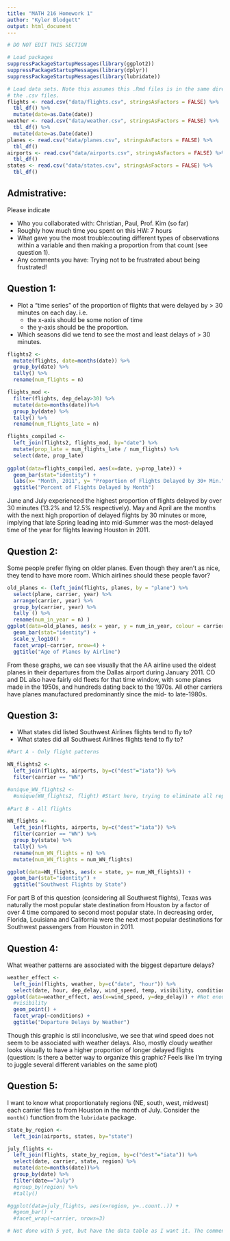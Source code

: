 ```yaml
---
title: "MATH 216 Homework 1"
author: "Kyler Blodgett"
output: html_document
---
```


```r
# DO NOT EDIT THIS SECTION

# Load packages
suppressPackageStartupMessages(library(ggplot2))
suppressPackageStartupMessages(library(dplyr))
suppressPackageStartupMessages(library(lubridate))
```


```r
# Load data sets. Note this assumes this .Rmd files is in the same directory as
# the .csv files.
flights <- read.csv("data/flights.csv", stringsAsFactors = FALSE) %>% 
  tbl_df() %>%
  mutate(date=as.Date(date))
weather <- read.csv("data/weather.csv", stringsAsFactors = FALSE) %>% 
  tbl_df() %>%
  mutate(date=as.Date(date))
planes <- read.csv("data/planes.csv", stringsAsFactors = FALSE) %>% 
  tbl_df()
airports <- read.csv("data/airports.csv", stringsAsFactors = FALSE) %>% 
  tbl_df()
states <- read.csv("data/states.csv", stringsAsFactors = FALSE) %>% 
  tbl_df()
```





## Admistrative:

Please indicate

* Who you collaborated with: Christian, Paul, Prof. Kim (so far)
* Roughly how much time you spent on this HW: 7 hours 
* What gave you the most trouble:couting different types of observations within a variable and then making a proportion from that count (see question 1). 
* Any comments you have: Trying not to be frustrated about being frustrated! 





## Question 1:

* Plot a "time series" of the proportion of flights that were delayed by > 30 minutes on each day.  i.e.
    + the x-axis should be some notion of time
    + the y-axis should be the proportion.
* Which seasons did we tend to see the most and least delays of > 30 minutes.

```r
flights2 <- 
  mutate(flights, date=months(date)) %>%
  group_by(date) %>%
  tally() %>%
  rename(num_flights = n)

flights_mod <-
  filter(flights, dep_delay>30) %>%
  mutate(date=months(date))%>%
  group_by(date) %>%
  tally() %>%
  rename(num_flights_late = n)

flights_compiled <-
  left_join(flights2, flights_mod, by="date") %>%
  mutate(prop_late = num_flights_late / num_flights) %>%
  select(date, prop_late)
  
ggplot(data=flights_compiled, aes(x=date, y=prop_late)) +
  geom_bar(stat="identity") +
  labs(x= "Month, 2011", y= "Proportion of Flights Delayed by 30+ Min.") +
  ggtitle("Percent of Flights Delayed by Month")
```

June and July experienced the highest proportion of flights delayed by over 30 minutes (13.2% and 12.5% respectively). May and April are the months with the next high proportion of delayed flights by 30 minutes or more, implying that late Spring leading into mid-Summer was the most-delayed time of the year for flights leaving Houston in 2011. 



## Question 2:

Some people prefer flying on older planes.  Even though they aren't as nice,
they tend to have more room.  Which airlines should these people favor?

```r
old_planes <- (left_join(flights, planes, by = "plane") %>%
  select(plane, carrier, year) %>%
  arrange(carrier, year) %>%
  group_by(carrier, year) %>%
  tally () %>%
  rename(num_in_year = n) )
ggplot(data=old_planes, aes(x = year, y = num_in_year, colour = carrier)) +
  geom_bar(stat="identity") + 
  scale_y_log10() +
  facet_wrap(~carrier, nrow=4) +
  ggtitle("Age of Planes by Airline") 
```

From these graphs, we can see visually that the AA airline used the oldest planes  in their departures from the Dallas airport during January 2011. CO and DL also have fairly old fleets for that time window, with some planes made in the 1950s, and hundreds dating back to the 1970s. All other carriers have planes manufactured predominantly since the mid- to late-1980s.





## Question 3:

* What states did listed Southwest Airlines flights tend to fly to?
* What states did all Southwest Airlines flights tend to fly to?


```r
#Part A - Only flight patterns

WN_flights2 <- 
  left_join(flights, airports, by=c("dest"="iata")) %>%
  filter(carrier == "WN")

#unique_WN_flights2 <- 
  #unique(WN_flights2, flight) #Start here, trying to eliminate all repetitive flights
  
#Part B - All flights

WN_flights <- 
  left_join(flights, airports, by=c("dest"="iata")) %>%
  filter(carrier == "WN") %>%
  group_by(state) %>%
  tally() %>%
  rename(num_WN_flights = n) %>%
  mutate(num_WN_flights = num_WN_flights)

ggplot(data=WN_flights, aes(x = state, y= num_WN_flights)) +
  geom_bar(stat="identity") +
  ggtitle("Southwest Flights by State")
```

For part B of this question (considering all Southwest flights), Texas was naturally the most popular state destination from Houston by a factor of over 4 time compared to second most popular state. In decreasing order, Florida, Louisiana and California were the next most popular destinations for Southwest passengers from Houston in 2011. 


## Question 4:

What weather patterns are associated with the biggest departure delays?

```r
weather_effect <- 
  left_join(flights, weather, by=c("date", "hour")) %>%
  select(date, hour, dep_delay, wind_speed, temp, visibility, conditions)
ggplot(data=weather_effect, aes(x=wind_speed, y=dep_delay)) + #Not enough parameters to include
  #visibility
  geom_point() +
  facet_wrap(~conditions) +
  ggtitle("Departure Delays by Weather")
```

Though this graphic is stil inconclusive, we see that wind speed does not seem to be associated with weather delays. Also, mostly cloudy weather looks visually to have a higher proportion of longer delayed flights (question: Is there a better way to organize this graphic? Feels like I'm trying to juggle several different variables on the same plot)

## Question 5:

I want to know what proportionately regions (NE, south, west, midwest) each 
carrier flies to from Houston in the month of July.  Consider the `month()`
function from the `lubridate` package.

```r
state_by_region <-
  left_join(airports, states, by="state")

july_flights <-
  left_join(flights, state_by_region, by=c("dest"="iata")) %>%
  select(date, carrier, state, region) %>%
  mutate(date=months(date))%>%
  group_by(date) %>%
  filter(date=="July") 
  #group_by(region) %>%
  #tally()

#ggplot(data=july_flights, aes(x=region, y=..count..)) +
  #geom_bar() +
  #facet_wrap(~carrier, nrows=3)

# Not done with 5 yet, but have the data table as I want it. The commented-out ggplot code isn't working
```
